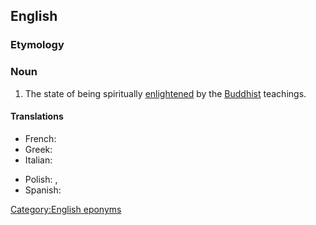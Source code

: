 ==English==

===Etymology===
{{suffix|Buddha|hood|lang=en}}

===Noun===
{{en-noun|-}}

# The state of being spiritually [[enlightened]] by the [[Buddhist]] teachings.

====Translations====
{{trans-top|state of being enlightened by the Buddhist teachings}}
* French: {{t|fr|bouddhéité}}
* Greek: {{t|el|βουδότητα}}
* Italian: {{t|it|buddhità}}
{{trans-mid}}
* Polish: {{t|pl|stan buddy}}, {{t+|pl|oświecenie}}
* Spanish: {{t|es|budeidad}}
{{trans-bottom}}

[[Category:English eponyms]]